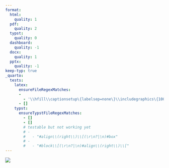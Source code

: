 ```yaml
---
format:
  html:
    quality: 1
  pdf:
    quality: 2
  typst:
    quality: 0
  dashboard:
    quality: -1
  docx:
    quality: 1
  pptx:
    quality: -1
keep-typ: true
_quarto:
  tests:
    latex:
      ensureFileRegexMatches:
      -
        - '\\hfill\\captionsetup\{labelsep=none\}\\includegraphics\{100.png\}'
      - []
    typst:
      ensureTypstFileRegexMatches:
        - []
        - []
        # testable but not working yet
        # -
        #   - "#align\\(right\\)\\[(\r\n?|\n)#box"
        # -
        #   - "#block\\[(\r\n?|\n)#align\\(right\\)\\["
---
```


![](100.png){#fig-1 fig-align="right"}
